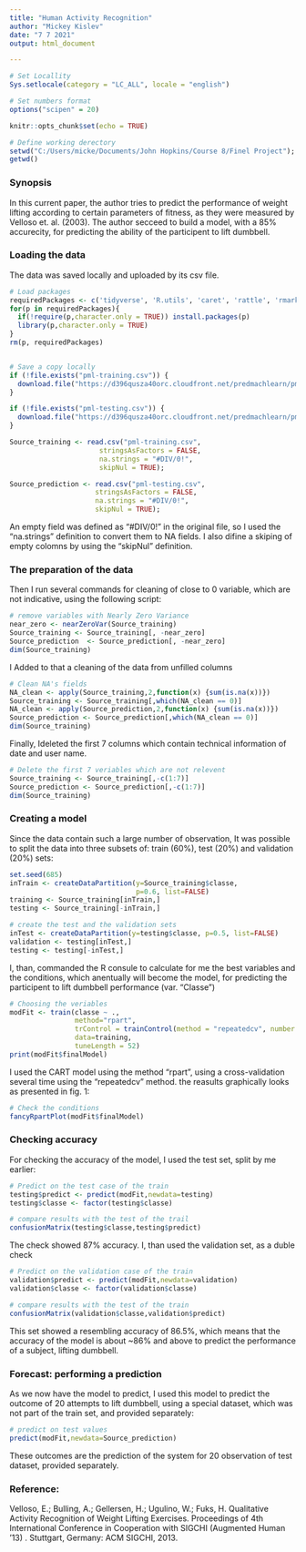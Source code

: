 ---
title: "Human Activity Recognition"
author: "Mickey Kislev"
date: "7 7 2021"
output: html_document

---

```{r setup, include=FALSE}
# Set Locallity
Sys.setlocale(category = "LC_ALL", locale = "english")

# Set numbers format
options("scipen" = 20)

knitr::opts_chunk$set(echo = TRUE)

# Define working derectory
setwd("C:/Users/micke/Documents/John Hopkins/Course 8/Finel Project");
getwd()
```

### Synopsis

In this current paper, the author tries to predict the performance of weight lifting according to certain parameters of fitness, as they were measured by Velloso et. al. (2003). The author secceed to build a model, with a 85% accurecity, for predicting the ability of the participent to lift dumbbell. 

### Loading the data
The data was saved locally and uploaded by its csv file.
```{r dataloading, warning=FALSE, message=FALSE}
# Load packages
requiredPackages <- c('tidyverse', 'R.utils', 'caret', 'rattle', 'rmarkdown');
for(p in requiredPackages){
  if(!require(p,character.only = TRUE)) install.packages(p)
  library(p,character.only = TRUE)
}
rm(p, requiredPackages)


# Save a copy locally 
if (!file.exists("pml-training.csv")) {
  download.file("https://d396qusza40orc.cloudfront.net/predmachlearn/pml-training.csv","pml-training.csv")
}

if (!file.exists("pml-testing.csv")) {
  download.file("https://d396qusza40orc.cloudfront.net/predmachlearn/pml-testing.csv","pml-testing.csv")
}

Source_training <- read.csv("pml-training.csv", 
                      stringsAsFactors = FALSE,
                      na.strings = "#DIV/0!", 
                      skipNul = TRUE);

Source_prediction <- read.csv("pml-testing.csv", 
                     stringsAsFactors = FALSE,
                     na.strings = "#DIV/0!", 
                     skipNul = TRUE);

```
An empty field was defined as "#DIV/0!" in the original file, so I used the "na.strings" definition to convert them to NA fields. I also difine a skiping of empty colomns by using the "skipNul" definition.

### The preparation of the data
Then I run several commands for cleaning of close to 0 variable, which are not indicative, using the following script:
```{r cleaningZero}
# remove variables with Nearly Zero Variance
near_zero <- nearZeroVar(Source_training)
Source_training <- Source_training[, -near_zero]
Source_prediction  <- Source_prediction[, -near_zero]
dim(Source_training)

```
I Added to that a cleaning of the data from unfilled columns
```{r cleaningNA}
# Clean NA's fields
NA_clean <- apply(Source_training,2,function(x) {sum(is.na(x))}) 
Source_training <- Source_training[,which(NA_clean == 0)]
NA_clean <- apply(Source_prediction,2,function(x) {sum(is.na(x))}) 
Source_prediction <- Source_prediction[,which(NA_clean == 0)]
dim(Source_training)
```
Finally, Ideleted the first 7 columns which contain  technical information of 
date and user name.
```{r cleaningTech}
# Delete the first 7 veriables which are not relevent
Source_training <- Source_training[,-c(1:7)]
Source_prediction <- Source_prediction[,-c(1:7)]
dim(Source_training)
```


### Creating a model
Since the data contain such a large number of observation, It was possible to split the data into three subsets of: train (60%), test (20%) and validation (20%) sets:
```{r createSet}
set.seed(685)
inTrain <- createDataPartition(y=Source_training$classe,
                               p=0.6, list=FALSE)
training <- Source_training[inTrain,]
testing <- Source_training[-inTrain,]

# create the test and the validation sets
inTest <- createDataPartition(y=testing$classe, p=0.5, list=FALSE)
validation <- testing[inTest,]
testing <- testing[-inTest,]
```
I, than, commanded the R consule to calculate for me the best variables and the conditions, which anentually will become the model, for predicting the participent to lift dumbbell performance (var. "Classe")
```{r FindVar, results='hide', message=FALSE,warning=FALSE}
# Choosing the veriables
modFit <- train(classe ~ .,
                method="rpart",
                trControl = trainControl(method = "repeatedcv", number = 5, repeats = 5),
                data=training, 
                tuneLength = 52)
print(modFit$finalModel)
```
I used the CART model using the method "rpart", using a cross-validation several time using the "repeatedcv" method. the reasults graphically looks as presented in fig. 1:
```{r treePlot, message=FALSE,warning=FALSE, fig.cap="fig. 1: the tree of possible results of  dumbbell lifting"}
# Check the conditions
fancyRpartPlot(modFit$finalModel)
```


### Checking accuracy
For checking the accuracy of the model, I used the test set, split by me earlier:
```{r accuracyTest}
# Predict on the test case of the train
testing$predict <- predict(modFit,newdata=testing)
testing$classe <- factor(testing$classe)

# compare results with the test of the trail
confusionMatrix(testing$classe,testing$predict)
```
The check showed 87% accuracy. I, than used the validation set, as a duble check
```{r accuracyValidation}
# Predict on the validation case of the train
validation$predict <- predict(modFit,newdata=validation)
validation$classe <- factor(validation$classe)

# compare results with the test of the train
confusionMatrix(validation$classe,validation$predict)
```
This set showed a resembling accuracy of 86.5%, which means that the accuracy of the model is about ~86% and above to predict the performance of a subject, lifting dumbbell.

### Forecast: performing a prediction
As we now have the model to predict, I used this model to predict the outcome of 20 attempts to lift dumbbell, using a special dataset, which was not part of the train set, and provided separately:
```{r forecast}
# predict on test values
predict(modFit,newdata=Source_prediction)
```
These outcomes are the prediction of the system for 20 observation of test dataset, provided separately.


### Reference:
Velloso, E.; Bulling, A.; Gellersen, H.; Ugulino, W.; Fuks, H. Qualitative Activity Recognition of Weight Lifting Exercises. Proceedings of 4th International Conference in Cooperation with SIGCHI (Augmented Human '13) . Stuttgart, Germany: ACM SIGCHI, 2013.
